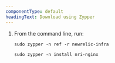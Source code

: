 ```yaml
---
componentType: default
headingText: Download using Zypper
---
```


1. From the command line, run:

   ```shell
   sudo zypper -n ref -r newrelic-infra
   ```

   ```shell
   sudo zypper -n install nri-nginx
   ```
